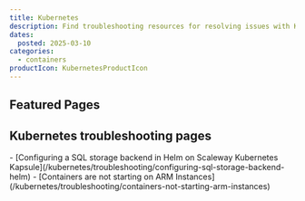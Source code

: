 ```yaml
---
title: Kubernetes
description: Find troubleshooting resources for resolving issues with Kubernetes.
dates:
  posted: 2025-03-10
categories:
  - containers
productIcon: KubernetesProductIcon
---
```


<ProductHeader
  productName="Kubernetes troubleshooting"
  productLogo="k8sKapsule"
  description="Discover how to solve the most common issues for Scaleway's Kubernetes Kapsule and Kosmos."
/>

## Featured Pages

<Grid>
    <Card
      title="Kubernetes FAQ"
      description="General info on Kubernetes products."
      url="/kubernetes/faq/"
      label="See more"
    />
    <Card
      title="Kubernetes Cheatsheet"
      description="Common kubectl commands at a glance."
      url="/kubernetes/reference-content/kubernetes-cheatsheet/"
      label="See more"
    />
    <Card
      title="Managed Kubernetes service definition"
      description="Key details on Kubernetes services."
      url="/kubernetes/reference-content/managed-kubernetes-service-definition/"
      label="See more"
    />
</Grid>
<Grid>
    <Card
      title="Kubernetes version support policy"
      description="Scaleway's Kubernetes support policy."
      url="/kubernetes/reference-content/version-support-policy/"
      label="See more"
    />
    <Card
      title="Scaleway Kubernetes Kapsule autoheal"
      description="Detect and fix Kubernetes errors."
      url="/kubernetes/reference-content/using-kapsule-autoheal-feature/"
      label="See more"
    />
    <Card
      title="Kubernetes - Videos"
      description="Video tutorials for Kubernetes setup."
      url="/kubernetes/videos/"
      label="See more"
    />
</Grid>

## Kubernetes troubleshooting pages

<LinksList>
  - [Configuring a SQL storage backend in Helm on Scaleway Kubernetes Kapsule](/kubernetes/troubleshooting/configuring-sql-storage-backend-helm)
  - [Containers are not starting on ARM Instances](/kubernetes/troubleshooting/containers-not-starting-arm-instances)
</LinksList>
